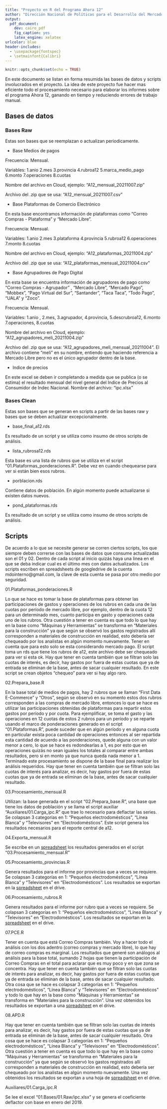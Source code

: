 ```yaml
---
title: "Proyecto en R del Programa Ahora 12"
author: "Dirección Nacional de Políticas para el Desarrollo del Mercado Interno"
output:
  pdf_document:
    dev: cairo_pdf
    fig_caption: yes
    latex_engine: xelatex
urlcolor: blue
header-includes:
  - \usepackage{fontspec}
  - \setmainfont{Calibri}
---
```


```r
knitr::opts_chunk$set(echo = TRUE)
```

En este documento se listan en forma resumida las bases de datos y scripts involucrados en el proyecto. La idea de este proyecto fue hacer mas eficiente todo el procesamiento necesario para elaborar los informes sobre el programa Ahora 12, ganando en tiempo y reduciendo errores de trabajo manual.

## Bases de datos

### Bases Raw

Estas son bases que se reemplazan o actualizan periodicamente.

-   Base Medios de pagos

Frecuencia: Mensual.

Variables: 1.anio 2.mes 3.provincia 4.rubroa12 5.marca_medio_pago 6.monto 7.operaciones 8.cuotas

Nombre del archivo en Cloud, ejemplo: "A12_mensual_20211007.zip"

Archivo del .zip que se usa: "A12_mensual_20211007.csv"

-   Base Plataformas de Comercio Electrónico

En esta base encontramos información de plataformas como "Correo Compras - Plataforma" y "Mercado Libre".

Frecuencia: Mensual.

Variables: 1.anio 2.mes 3.plataforma 4.provincia 5.rubroa12 6.operaciones 7.monto 8.cuotas

Nombre del archivo en Cloud, ejemplo: "A12_plataformas_20211004.zip"

Archivo del .zip que se usa: "A12_plataformas_mensual_20211004.csv"

-   Base Agrupadores de Pago Digital

En esta base se encuentra información de agrupadores de pago como "Correo Compras - Agrupador" , "Mercado Libre", "Mercado Pago", "Mobbex", "Pago Virtual del Sur", "Santander", "Taca Taca", "Todo Pago", "UALA" y "Zoco".

Frecuencia: Mensual.

Variables: 1.anio , 2.mes, 3.agrupador, 4.provincia, 5.descrubroa12, 6.monto 7.operaciones, 8.cuotas

Nombre del archivo en Cloud, ejemplo: "A12_agrupadores_meli_20211004.zip"

Archivo del .zip que se usa: "A12_agrupadores_meli_mensual_20211004". El archivo contiene "meli" en su nombre, entiendo que haciendo referencia a Mercado Libre pero no es el único agrupador dentro de la base.

-   Indice de precios

En este excel se deben ir completando a medida que se publica (o se estima) el resultado mensual del nivel general del Indice de Precios al Consumidor de Indec Nacional. Nombre del archivo: "ipc.xlsx"

### Bases Clean

Estas son bases que se generan en scripts a partir de las bases raw y bases que se deben actualizar excepcionalmente.

-   base_final_a12.rds  

Es resultado de un script y se utiliza como insumo de otros scripts de análisis.

-   lista_rubrosa12.rds

Esta base es una lista de rubros que se utiliza en el script "01.Plataformas_ponderaciones.R". Debe vez en cuando chequearse para ver si están bien esos rubros.

-   porblacion.rds

Contiene datos de población. En algún momento puede actualizarse si existen datos nuevos.

-   pond_plataformas.rds

Es resultado de un script y se utiliza como insumo de otros scripts de análisis.

## Scripts

De acuerdo a lo que se necesite generar se corren ciertos scripts, los que siempre deben correrse con las bases de datos que consume actualizadas son el 01 y 02. Dentro de cada script al inicio quizás haya una linea en el que se deba indicar cual es el último mes con datos actualizados. Los scripts escriben en spreadsheets de googledrive de la cuenta mdointerno@gmail.com, la clave de esta cuenta se pasa por otro medio por seguridad.

01.Plataformas_ponderaciones.R

Lo que se hace es tomar la base de plataformas para obtener las participaciones de gastos y operaciones de los rubros en cada una de las cuotas por período de mercado libre, por ejemplo, dentro de la cuota 12 para un determinado mes, cuanto participa en gasto y operaciones cada uno de los rubros. Otra cuestión a tener en cuenta es que todo lo que hay en la base como "Máquinas y Herramientas" se transforma en "Materiales para la construcción" ya que según se observó los gastos registrados allí corresponden a materiales de construcción en realidad, esto debería ser chequeado por los analistas en algún momento nuevamente. Tener en cuenta que para esto solo se esta considerando mercado pago. El script toma un rds que tiene los rubros de a12, este archivo debe ser chequeado para ver si esta ok. Hay que tener en cuenta también que se filtran solo las cuotas de interés, es decir, hay gastos por fuera de estas cuotas que ya de entrada se eliminan de la base, antes de sacar cualquier resultado. En este script se crean objetos "chequeo" para ver si hay algo raro.

02.Prepara_base.R

En la base total de medios de pagos, hay 2 rubros que se llaman "First Data E-Commerce" y "Otros", según se observó en su momento estos dos rubros corresponden a las compras de mercado libre, entonces lo que se hace es utilizar las participaciones obtenidas de plataformas para repartir estos gastos por período y por cuota. Para ejemplificar, se toma el gasto y las operaciones en 12 cuotas de estos 2 rubros para un período y se reparte usando el marco de ponderaciones generado en el script "01.Plataformas.R", puede suceder que en algún período y en alguna cuota en particular exista poca cantidad de operaciones entonces al ser repartida esta cantidad de acuerdo a las ponderaciones, quede alguna con un valor menor a cero, lo que se hace es redondearlas a 1, es por esto que en operaciones quizás no sean iguales los totales al comparar entre ambas resultados, pero si en monto ya que nunca queda nada menor a 1. Terminado este procesamiento se dispone de la base final para realizar los análisis requeridos. Hay que tener en cuenta también que se filtran solo las cuotas de interés para analizar, es decir, hay gastos por fuera de estas cuotas que ya de entrada se eliminan de la base, antes de sacar cualquier resultado.

03.Procesamiento_mensual.R  

Utilizan: la base generada en el script "02.Prepara_base.R", una base que tiene los datos de población y se llama el script auxiliar "Auxiliares/01.Carga_ipc.R" que trae lo necesario para deflactar las series.
Se colapsan 3 categorías en 1: "Pequeños electrodomésticos", "Línea Blanca" y "Televisores" en "Electrodomésticos".
Este script genera los resultados necesarios para el reporte central de a12.

04.Exporta_mensual.R  

Se escribe en un [spreadsheet](https://docs.google.com/spreadsheets/d/18d9AL7J93jWdChlS2TwdGiUgBtfl-GsZxwbQfsgQcoo) los resultados generados en el script "03.Procesamiento_mensual.R"

05.Procesamiento_provincias.R

Genera resultados para el informe por provincias que a veces se requiere. Se colapsan 3 categorías en 1: "Pequeños electrodomésticos", "Línea Blanca" y "Televisores" en "Electrodomésticos". Los resultados se exportan en la [spreadsheet](https://docs.google.com/spreadsheets/d/1jh10T0S8-kwXnYVsXEDILyHTafOCZiA_i822LQVCUVk) en el drive.

06.Procesamiento_rubros.R

Genera resultados para el informe por rubro que a veces se requiere. Se colapsan 3 categorías en 1: "Pequeños electrodomésticos", "Línea Blanca" y "Televisores" en "Electrodomésticos". Los resultados se exportan en la [spreadsheet](https://docs.google.com/spreadsheets/d/19KJIOsI4CAGeb8wkLC2jYW-3xBMhHghJmbbv-eZ9oYw) en el drive.

07.PCE.R

Tener en cuenta que está Correo Compras también. Voy a hacer todo el análisis con los dos adentro (correo compras y mercado libre), lo que hay de correo compras es marginal. Los resultados que generé son análogos al análisis para la base total, sumando 2 hojas que tienen la participación de Correo Compras en el total para aclarar que es muy poco y en que zona se concentra. Hay que tener en cuenta también que se filtran solo las cuotas de interés para analizar, es decir, hay gastos por fuera de estas cuotas que ya de entrada se eliminan de la base, antes de sacar cualquier resultado. Otra cosa que se hace es colapsar 3 categorías en 1: "Pequeños electrodomésticos", "Línea Blanca" y "Televisores" en "Electrodomésticos" y todo lo que hay en la base como "Máquinas y Herramientas" se transforma en "Materiales para la construcción". Una vez obtenidos los resultados se exportan a una [spreadsheet](https://docs.google.com/spreadsheets/d/1bAsrjZN32t5-iK3D5rTAaPwoBHQ0ldc9WPTs1X7nBYE) en el drive.

08.APD.R

Hay que tener en cuenta también que se filtran solo las cuotas de interés para analizar, es decir, hay gastos por fuera de estas cuotas que ya de entrada se eliminan de la base, antes de sacar cualquier resultado. Otra cosa que se hace es colapsar 3 categorías en 1: "Pequeños electrodomésticos", "Línea Blanca" y "Televisores" en "Electrodomésticos". Otra cuestión a tener en cuenta es que todo lo que hay en la base como "Máquinas y Herramientas" se transforma en "Materiales para la construcción" ya que según se observó los gastos registrados allí corresponden a materiales de construcción en realidad, esto debería ser chequeado por los analistas en algún momento nuevamente. Una vez obtenidos los resultados se exportan a una hoja de [spreadsheet](https://docs.google.com/spreadsheets/d/1pGauusZX_xHyZGj6xFs3opBvlYeFG3Ow3rqFY9L2cCE) en el drive.

Auxiliares/01.Carga_ipc.R  

Se lee el excel "01.Bases/01.Raw/ipc.xlsx" y se genera el coeficiente deflactor con base en enero del 2019.

